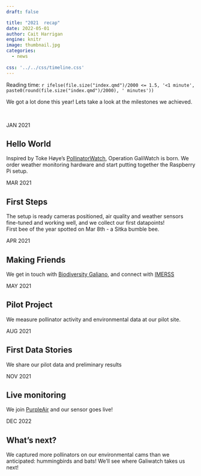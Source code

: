 ```yaml
---
draft: false

title: "2021  recap"
date: 2022-05-01
author: Cait Harrigan
engine: knitr
image: thumbnail.jpg
categories:
  - news
  
css: '../../css/timeline.css'
---
```


Reading time: `r ifelse(file.size("index.qmd")/2000 <= 1.5, '<1 minute', paste0(round(file.size("index.qmd")/2000), ' minutes'))`

We got a lot done this year! Lets take a look at the milestones we achieved. 

<br>


<link rel="stylesheet" href="//use.fontawesome.com/releases/v5.0.13/css/all.css">

<div class="timeline">
<div class="timecontainer left">
  <div class="date">JAN 2021</div>
  <i class="icon fa fa-lightbulb"></i>
  <div class="content">
  <h2>Hello World</h2>
  <p>Inspired by Toke Høye’s [PollinatorWatch](https://www.zooniverse.org/projects/tokehoye/pollinatorwatch), Operation GaliWatch is born. We order weather monitoring hardware and start putting together the Raspberry Pi setup.</p>
  </div>
</div>

<div class="timecontainer right">
  <div class="date">MAR 2021</div>
  <i class="icon fa fa-walking"></i>
  <div class="content">
  <h2>First Steps</h2>
  <p>The setup is ready cameras positioned, air quality and weather sensors fine-tuned and working well, and we collect our first datapoints!  
   First bee of the year spotted on Mar 8th - a Sitka bumble bee. </p>
  </div>
</div>

<div class="timecontainer left">
  <div class="date">APR 2021</div>
  <i class="icon fa fa-users"></i>
  <div class="content">
  <h2>Making Friends</h2>
  <p>We get in touch with [Biodiversity Galiano](https://biogaliano.org/), and connect with [IMERSS](https://imerss.org/)</p>
  </div>
</div>

<div class="timecontainer right">
  <div class="date">MAY 2021</div>
  <i class="icon fab fa-pagelines"></i>
  <div class="content">
  <h2>Pilot Project</h2>
  <p>We measure pollinator activity and environmental data at our pilot site. </p>
  </div>
</div>

<div class="timecontainer left">
  <div class="date">AUG 2021</div>
  <i class="icon fas fa-comments"></i>
  <div class="content">
  <h2>First Data Stories</h2>
  <p>We share our pilot data and preliminary results</p>
  </div>
</div>

<div class="timecontainer right">
  <div class="date">NOV 2021</div>
  <i class="icon fas fa-cloud"></i>
  <div class="content">
  <h2>Live monitoring</h2>
  <p>We join [PurpleAir](https://www.purpleair.com/map?opt=1/mAQI/a10/cC0&select=108166#11.51/49.2241/-123.088) and our sensor goes live!</p>
  </div>
</div>

<div class="timecontainer left">
  <div class="date">DEC 2022</div>
  <i class="icon fas fa-camera"></i>
  <div class="content">
  <h2>What's next?</h2>
  <p>We captured more pollinators on our environmental cams than we anticipated: hummingbirds and bats! We'll see where Galiwatch takes us next! </p>
  </div>
</div>


</div> 


